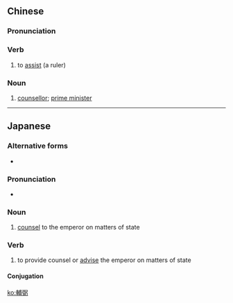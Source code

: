 {{also|辅弼}}
==Chinese==
{{zh-forms|s=辅弼}}

===Pronunciation===
{{zh-pron
|m=fǔbì
|c=fu6 bat6
|cat=v,n
}}

===Verb===
{{zh-verb}}

# {{lb|zh|literary}} to [[assist]] (a ruler)

===Noun===
{{zh-noun}}

# {{lb|zh|literary|historical}} [[counsellor]]; [[prime minister]]

----

==Japanese==
{{ja-kanjitab|ほ|ひつ|yomi=o}}

===Alternative forms===
* {{l|ja|補弼}}

===Pronunciation===
* {{ja-pron|ほひつ|yomi=on}}

===Noun===
{{ja-noun|ほひつ}}

# [[counsel]] to the emperor on matters of state

===Verb===
{{ja-verb-suru|ほひつ}}

# to provide counsel or [[advise]] the emperor on matters of state

====Conjugation====
{{ja-suru|ほひつ}}

[[ko:輔弼]]